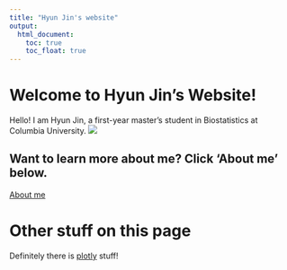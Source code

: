 ```yaml
---
title: "Hyun Jin's website"
output: 
  html_document:
    toc: true
    toc_float: true
---
```


# Welcome to Hyun Jin's Website!

Hello! I am Hyun Jin, a first-year master's student in Biostatistics at Columbia University.
![](https://media.giphy.com/media/Wj7lNjMNDxSmc/giphy.gif)


## Want to learn more about me? Click 'About me' below.
[About me](about.html)


# Other stuff on this page

Definitely there is [plotly](plotly.html) stuff!
